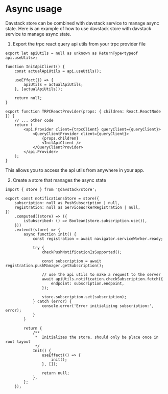 # Async usage

Davstack store can be combined with davstack service to manage async state. Here is an example of how to use davstack store with davstack service to manage async state.

1. Export the trpc react query api utils from your trpc provider file

```tsx
export let apiUtils = null as unknown as ReturnType<typeof api.useUtils>;

function InitApiClient() {
	const actualApiUtils = api.useUtils();

	useEffect(() => {
		apiUtils = actualApiUtils;
	}, [actualApiUtils]);

	return null;
}

export function TRPCReactProvider(props: { children: React.ReactNode }) {
	// ... other code
	return (
		<api.Provider client={trpcClient} queryClient={queryClient}>
			<QueryClientProvider client={queryClient}>
				{props.children}
				<InitApiClient />
			</QueryClientProvider>
		</api.Provider>
	);
}
```

This allows you to access the api utils from anywhere in your app.

2. Create a store that manages the async state

```tsx
import { store } from '@davstack/store';

export const notificationsStore = store({
	subscription: null as PushSubscription | null,
	registration: null as ServiceWorkerRegistration | null,
})
	.computed((store) => ({
		isSubscribed: () => Boolean(store.subscription.use()),
	}))
	.extend((store) => {
		async function init() {
			const registration = await navigator.serviceWorker.ready;

			try {
				checkPushNotificationIsSupported();

				const subscription = await registration.pushManager.getSubscription();

				// use the api utils to make a request to the server
				await apiUtils.notification.checkSubscription.fetch({
					endpoint: subscription.endpoint,
				});

				store.subscription.set(subscription);
			} catch (error) {
				console.error('Error initializing subscription:', error);
			}
		}

		return {
			/**
			 *  Initializes the store, should only be place once in root layout
			 */
			Init() {
				useEffect(() => {
					init();
				}, []);

				return null;
			},
		};
	});
```
